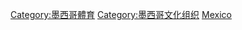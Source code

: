 [[Category:墨西哥體育|Category:墨西哥體育]]
[[Category:墨西哥文化组织|Category:墨西哥文化组织]]
[[Category:北美洲各国体育组织|Mexico]]